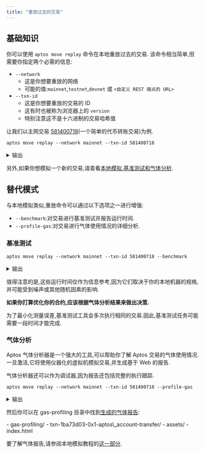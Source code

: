 ```yaml
---
title: "重放过去的交易"
---
```



## 基础知识

你可以使用 `aptos move replay` 命令在本地重放过去的交易.
该命令相当简单,但需要你指定两个必需的信息:

- `--network`
  - 这是你想要重放的网络
  - 可能的值:`mainnet`,`testnet`,`devnet` 或 `<自定义 REST 端点的 URL>`
- `--txn-id`
  - 这是你想要重放的交易的 ID
  - 这有时也被称为浏览器上的 `version`
  - 特别注意这不是十六进制的交易哈希值

让我们以主网交易 [581400718](https://explorer.aptoslabs.com/txn/581400718?network=mainnet)(一个简单的代币转账交易)为例.

```shellscript filename="Terminal"
aptos move replay --network mainnet --txn-id 581400718
```

<details>
  <summary>输出</summary>

  ```shellscript
  从 RestApi 获取了 1/1 个交易。
  正在重放交易...
  {
    "Result": {
      "transaction_hash": "0x1ba73d03a0442a845735a17c7be46f3b51e2acb0e5cf68749305c5a17539ac63",
      "gas_used": 7,
      "gas_unit_price": 100,
      "sender": "c94e16736910cc160347d01de345407fe2d350fce5635ac1150319b0fbf5630e",
      "sequence_number": 14637,
      "success": true,
      "version": 581400718,
      "vm_status": "status EXECUTED of type Execution"
    }
  }
  ```
</details>

另外,如果你想模拟一个新的交易,请查看[本地模拟,基准测试和气体分析](/zh/build/cli/working-with-move-contracts/local-simulation-benchmarking-and-gas-profiling).

## 替代模式

与本地模拟类似,重放命令可以通过以下选项之一进行增强:

- `--benchmark`:对交易进行基准测试并报告运行时间.
- `--profile-gas`:对交易进行气体使用情况的详细分析.

### 基准测试

```shellscript filename="Terminal"
aptos move replay --network mainnet --txn-id 581400718 --benchmark
```

<details>
  <summary>输出</summary>

  ```shellscript
  从 RestApi 获取了 1/1 个交易。
  正在对交易进行基准测试...
  运行时间（冷代码缓存）：914.821µs
  运行时间（热代码缓存）：820.189µs
  {
    "Result": {
      "transaction_hash": "0x1ba73d03a0442a845735a17c7be46f3b51e2acb0e5cf68749305c5a17539ac63",
      "gas_used": 7,
      "gas_unit_price": 100,
      "sender": "c94e16736910cc160347d01de345407fe2d350fce5635ac1150319b0fbf5630e",
      "sequence_number": 14637,
      "success": true,
      "version": 581400718,
      "vm_status": "status EXECUTED of type Execution"
    }
  }
  ```
</details>

值得注意的是,这些运行时间仅作为信息参考,因为它们取决于你的本地机器的规格,并可能受到噪声或其他随机因素的影响.

**如果你打算优化你的合约,应该根据气体分析结果来做出决策.**

<Aside type="note" emoji="ℹ️">
  为了最小化测量误差,基准测试工具会多次执行相同的交易.因此,基准测试任务可能需要一段时间才能完成.
</Aside>

### 气体分析

Aptos 气体分析器是一个强大的工具,可以帮助你了解 Aptos 交易的气体使用情况.一旦激活,它将使用仪器化的虚拟机模拟交易,并生成基于 Web 的报告.

气体分析器还可以作为调试器,因为报告还包括完整的执行跟踪.

```shellscript filename="Terminal"
aptos move replay --network mainnet --txn-id 581400718 --profile-gas
```

<details>
  <summary>输出</summary>

  ```shellscript
  从 RestApi 获取了 1/1 个交易。
  正在分析交易...
  气体报告已保存到 gas-profiling/txn-1ba73d03-0x1-aptos_account-transfer。
  {
    "Result": {
      "transaction_hash": "0x1ba73d03a0442a845735a17c7be46f3b51e2acb0e5cf68749305c5a17539ac63",
      "gas_used": 7,
      "gas_unit_price": 100,
      "sender": "c94e16736910cc160347d01de345407fe2d350fce5635ac1150319b0fbf5630e",
      "sequence_number": 14637,
      "success": true,
      "version": 581400718,
      "vm_status": "status EXECUTED of type Execution"
    }
  }
  ```
</details>

然后你可以在 gas-profiling 目录中找到[生成的气体报告](/zh/gas-profiling/sample-report-2/index.html):

<FileTree>
  - gas-profiling/
    - txn-1ba73d03-0x1-aptos\_account-transfer/
      - assets/
      - index.html
</FileTree>

要了解气体报告,请参阅本地模拟教程的[这一部分](/zh/build/cli/working-with-move-contracts/local-simulation-benchmarking-and-gas-profiling#understanding-the-gas-report).
